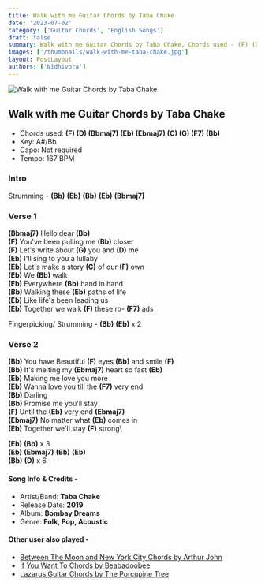 ```yaml
---
title: Walk with me Guitar Chords by Taba Chake
date: '2023-07-02'
category: ['Guitar Chords', 'English Songs']
draft: false
summary: Walk with me Guitar Chords by Taba Chake, Chords used - (F) (D) (Bbmaj7) (Eb) (Ebmaj7) (C) (G) (F7) (Bb). Capo - Not required, Key - A#/Bb.
images: ['/thumbnails/walk-with-me-taba-chake.jpg']
layout: PostLayout
authors: ['Nidhivora']
---
```


![Walk with me Guitar Chords by Taba Chake](/thumbnails/walk-with-me-taba-chake.jpg)
## Walk with me Guitar Chords by Taba Chake

- Chords used: **(F) (D) (Bbmaj7) (Eb) (Ebmaj7) (C) (G) (F7) (Bb)**
- Key: A#/Bb
- Capo: Not required
- Tempo: 167 BPM

### **Intro**

Strumming - **(Bb)** **(Eb)**
**(Bb)** **(Eb)** **(Bbmaj7)**

### **Verse 1**

**(Bbmaj7)** Hello dear **(Bb)**\
**(F)** You've been pulling me **(Bb)** closer\
**(F)** Let's write about **(G)** you and **(D)** me\
**(Eb)** I'll sing to you a lullaby\
**(Eb)** Let's make a story **(C)** of our **(F)** own\
**(Eb)** We **(Bb)** walk\
**(Eb)** Everywhere **(Bb)** hand in hand\
**(Bb)** Walking these **(Eb)** paths of life\
**(Eb)** Like life's been leading us\
**(Eb)** Together we walk **(F)** these ro- **(F7)** ads

Fingerpicking/ Strumming - **(Bb)** **(Eb)** x 2

### **Verse 2**

**(Bb)** You have
Beautiful **(F)** eyes **(Bb)** and smile **(F)**\
**(Bb)** It's melting my **(Ebmaj7)** heart so fast **(Eb)**\
**(Eb)** Making me love you more\
**(Eb)** Wanna love you till the **(F7)** very end\
**(Bb)** Darling\
**(Bb)** Promise me you'll stay\
**(F)** Until the **(Eb)** very end **(Ebmaj7)**\
**(Ebmaj7)** No matter what **(Eb)** comes in\
**(Eb)** Together we'll stay **(F)** strong\

**(Eb)** **(Bb)** x 3\
**(Eb)** **(Ebmaj7)** **(Bb)** **(Eb)**\
**(Bb)** **(D)** x 6

#### **Song Info & Credits -**

- Artist/Band: **Taba Chake**
- Release Date: **2019**
- Album: **Bombay Dreams**
- Genre: **Folk, Pop, Acoustic**

#### Other user also played -

- [Between The Moon and New York City Chords by Arthur John](https://www.chordsco.com/chords/between-the-moon-and-new-york-city-chords-by-arthur-john)
- [If You Want To Chords by Beabadoobee](https://www.chordsco.com/chords/if-you-want-to-chords-by-beabadoobee)
- [Lazarus Guitar Chords by The Porcupine Tree](https://www.chordsco.com/chords/lazarus-guitar-chords-by-the-porcupine-tree)
